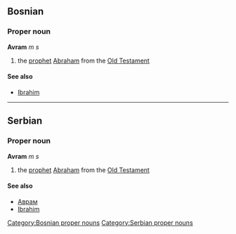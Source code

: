 ==Bosnian==
===Proper noun===
'''Avram''' ''m s''
#the [[prophet]] [[Abraham]] from the [[Old Testament]]
====See also====
*[[Ibrahim]]
[[Category:Bosnian proper nouns]]

----

==Serbian==
===Proper noun===
'''Avram''' ''m s''
#the [[prophet]] [[Abraham]] from the [[Old Testament]]
====See also====
*[[Аврам]]
*[[Ibrahim]]
[[Category:Serbian proper nouns]]